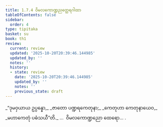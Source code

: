 ```yaml
---
title: 1.7.4 ဝိမလကောဏ္ဍညတ္ထေရဂါထာ
tableOfContents: false
sidebar:
  order: 4
type: tipitaka
basket: su
book: th1
review:
  current: review
  updated: '2025-10-20T20:39:46.144985'
  updated_by: ''
  notes: ''
  history:
  - state: review
    date: '2025-10-20T20:39:46.144985'
    updated_by: ''
    notes: ''
    previous_state: draft
---
```



<DynamicBreadcrumb />


<ReviewStatus review={frontmatter.review} showDetails={true} />

<HypothesisAnnotation frontmatter={frontmatter} />

<Division number="64" book="th1" e="ch" v="19" p="234">

<Paragraph number="145" type="verses" book="th1">
_“ဒုမဝှယာယ ဥပ္ပန္နော,_  
_ဇာတော ပဏ္ဍရကေတုနာ;_  
_ကေတုဟာ ကေတုနာယေဝ,_  
_မဟာကေတုံ ပဓံသယီ”တိ._  


</Paragraph>
</Division>

<Paragraph number="146" type="center" book="th1">
…  ဝိမလကောဏ္ဍညော ထေရော… .
</Paragraph>